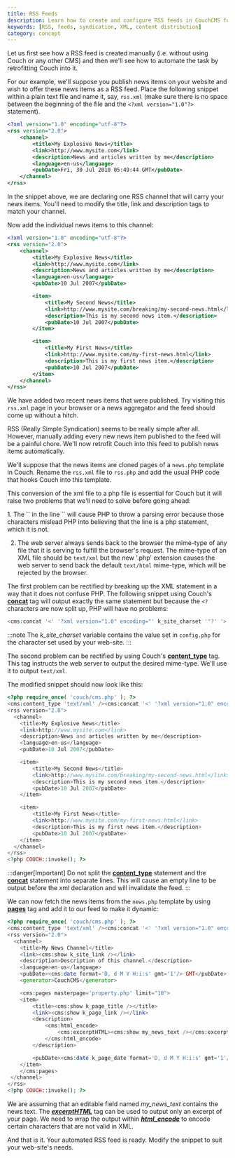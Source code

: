 ```yaml
---
title: RSS Feeds
description: Learn how to create and configure RSS feeds in CouchCMS for content syndication
keywords: [RSS, feeds, syndication, XML, content distribution]
category: concept
---
```



Let us first see how a RSS feed is created manually (i.e. without using Couch or any other CMS) and then we'll see how to automate the task by retrofitting Couch into it.

For our example, we'll suppose you publish news items on your website and wish to offer these news items as a RSS feed.
Place the following snippet within a plain text file and name it, say, `rss.xml` (make sure there is no space between the beginning of the file and the `<?xml version="1.0"?>` statement).

```xml
<?xml version="1.0" encoding="utf-8"?>
<rss version="2.0">
    <channel>
        <title>My Explosive News</title>
        <link>http://www.mysite.com</link>
        <description>News and articles written by me</description>
        <language>en-us</language>
        <pubDate>Fri, 30 Jul 2010 05:49:44 GMT</pubDate>
    </channel>
</rss>
```

In the snippet above, we are declaring one RSS channel that will carry your news items. You'll need to modify the title, link and description tags to match your channel.

Now add the individual news items to this channel:

```xml
<?xml version="1.0" encoding="utf-8"?>
<rss version="2.0">
    <channel>
        <title>My Explosive News</title>
        <link>http://www.mysite.com</link>
        <description>News and articles written by me</description>
        <language>en-us</language>
        <pubDate>10 Jul 2007</pubDate>

        <item>
            <title>My Second News</title>
            <link>http://www.mysite.com/breaking/my-second-news.html</link>
            <description>This is my second news item.</description>
            <pubDate>10 Jul 2007</pubDate>
        </item>

        <item>
            <title>My First News</title>
            <link>http://www.mysite.com/my-first-news.html</link>
            <description>This is my first news item.</description>
            <pubDate>10 Jul 2007</pubDate>
        </item>
    </channel>
</rss>
```

We have added two recent news items that were published.
Try visiting this `rss.xml` page in your browser or a news aggregator and the feed should come up without a hitch.

RSS (Really Simple Syndication) seems to be really simple after all.
However, manually adding every new news item published to the feed will be a painful chore.
We'll now retrofit Couch into this feed to publish news items automatically.

We'll suppose that the news items are cloned pages of a `news.php` template in Couch.
Rename the `rss.xml` file to `rss.php` and add the usual PHP code that hooks Couch into this template.

This conversion of the xml file to a php file is essential for Couch but it will raise two problems that we'll need to solve before going ahead:

<Steps>
1. The `<?` and `?>` in the line `<?xml version="1.0"?>` will cause PHP to throw a parsing error because those characters mislead PHP into believing that the line is a php statement, which it is not.

2. The web server always sends back to the browser the mime-type of any file that it is serving to fulfill the browser's request. The mime-type of an XML file should be `text/xml` but the new '.php' extension causes the web server to send back the default `text/html` mime-type, which will be rejected by the browser.
</Steps>

The first problem can be rectified by breaking up the XML statement in a way that it does not confuse PHP.
The following snippet using Couch's [**concat**](../../tags-reference/concat.html) tag will output exactly the same statement but because the `<?` characters are now split up, PHP will have no problems:

```php
<cms:concat '<' '?xml version="1.0" encoding="' k_site_charset '"?' '>' />
```

:::note
The *k_site_charset* variable contains the value set in `config.php` for the character set used by your web-site.
:::

The second problem can be rectified by using Couch's [**content_type**](../../tags-reference/content_type.html) tag. This tag instructs the web server to output the desired mime-type. We'll use it to output `text/xml`.

The modified snippet should now look like this:

```php
<?php require_once( 'couch/cms.php' ); ?>
<cms:content_type 'text/xml' /><cms:concat '<' '?xml version="1.0" encoding="' k_site_charset '"?' '>' />
<rss version="2.0">
  <channel>
    <title>My Explosive News</title>
    <link>http://www.mysite.com</link>
    <description>News and articles written by me</description>
    <language>en-us</language>
    <pubDate>10 Jul 2007</pubDate>

    <item>
        <title>My Second News</title>
        <link>http://www.mysite.com/breaking/my-second-news.html</link>
        <description>This is my second news item.</description>
        <pubDate>10 Jul 2007</pubDate>
    </item>

    <item>
        <title>My First News</title>
        <link>http://www.mysite.com/my-first-news.html</link>
        <description>This is my first news item.</description>
        <pubDate>10 Jul 2007</pubDate>
    </item>
  </channel>
</rss>
<?php COUCH::invoke(); ?>
```

:::danger[Important]
Do not split the [**content_type**](../../tags-reference/content_type.html) statement and the [**concat**](../../tags-reference/concat.html) statement into separate lines. This will cause an empty line to be output before the xml declaration and will invalidate the feed.
:::

We can now fetch the news items from the `news.php` template by using [**pages**](../../tags-reference/pages.html) tag and add it to our feed to make it dynamic:

```php
<?php require_once( 'couch/cms.php' ); ?>
<cms:content_type 'text/xml' /><cms:concat '<' '?xml version="1.0" encoding="' k_site_charset '"?' '>' />
<rss version="2.0">
  <channel>
    <title>My News Channel</title>
    <link><cms:show k_site_link /></link>
    <description>Description of this channel.</description>
    <language>en-us</language>
    <pubDate><cms:date format='D, d M Y H:i:s' gmt='1'/> GMT</pubDate>
    <generator>CouchCMS</generator>

    <cms:pages masterpage='property.php' limit="10">
    <item>
        <title><cms:show k_page_title /></title>
        <link><cms:show k_page_link /></link>
        <description>
            <cms:html_encode>
                <cms:excerptHTML><cms:show my_news_text /></cms:excerptHTML>
            </cms:html_encode>
        </description>

        <pubDate><cms:date k_page_date format='D, d M Y H:i:s' gmt='1'/> GMT</pubDate>
    </item>
    </cms:pages>
 </channel>
</rss>
<?php COUCH::invoke(); ?>
```

We are assuming that an editable field named *my_news_text* contains the news text.
The [__*excerptHTML*__](../../tags-reference/excerpthtml.html) tag can be used to output only an excerpt of your page.
We need to wrap the output within [__*html_encode*__](../../tags-reference/html_encode.html) to encode certain characters that are not valid in XML.

And that is it. Your automated RSS feed is ready.
Modify the snippet to suit your web-site's needs.
